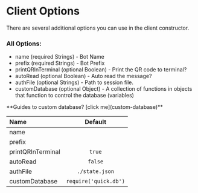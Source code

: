 
# Client Options

There are several additional options you can use in the client constructor.

### All Options:

* name (required Strings) - Bot Name
* prefix (required Strings) - Bot Prefix
* printQRInTerminal (optional Boolean) - Print the QR code to terminal?
* autoRead (optional Boolean) - Auto read the message?
* authFile (optional Strings) - Path to session file.
* customDatabase (optional Object) - A collection of functions in objects that function to control the database (variables)

<Callout>
**Guides to custom database? [click me](custom-database)**
</Callout>

| Name              | Default        |
| :---------------- | :------------: |
| name              |                |
| prefix            |                |
| printQRInTerminal | `true`         |
| autoRead          | `false`        |
| authFile          | `./state.json` |
| customDatabase          | `require('quick.db')` |
